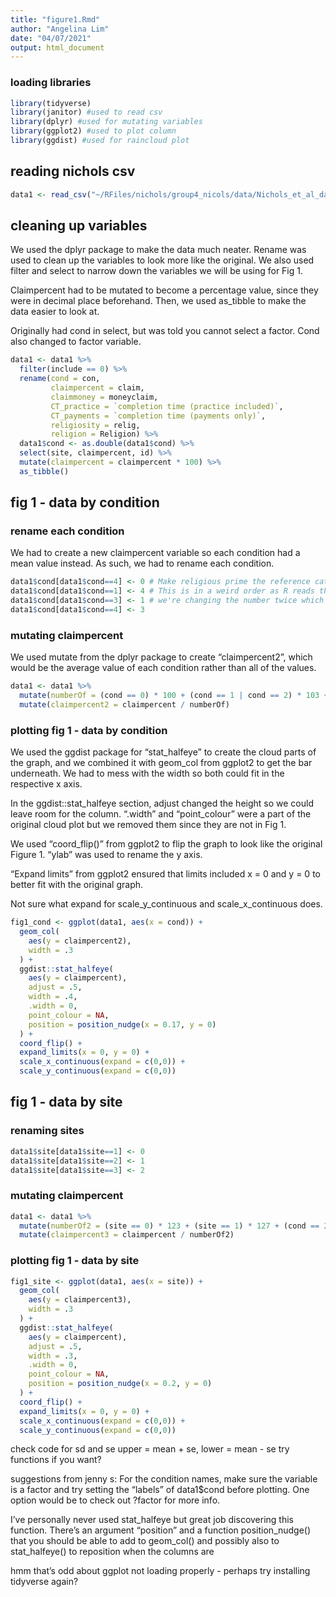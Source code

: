 ```yaml
---
title: "figure1.Rmd"
author: "Angelina Lim"
date: "04/07/2021"
output: html_document
---
```



### loading libraries
```r
library(tidyverse)
library(janitor) #used to read csv
library(dplyr) #used for mutating variables
library(ggplot2) #used to plot column
library(ggdist) #used for raincloud plot

```

## reading nichols csv

```r

data1 <- read_csv("~/RFiles/nichols/group4_nicols/data/Nichols_et_al_data.csv")

```

## cleaning up variables 

We used the dplyr package to make the data much neater. Rename was used to clean up the variables to look more like the original. We also used filter and select to narrow down the variables we will be using for Fig 1. 

Claimpercent had to be mutated to become a percentage value, since they were in decimal place beforehand. Then, we used as_tibble to make the data easier to look at.

Originally had cond in select, but was told you cannot select a factor. Cond also changed to factor variable.

```r
data1 <- data1 %>%  
  filter(include == 0) %>% 
  rename(cond = con,
         claimpercent = claim,
         claimmoney = moneyclaim,
         CT_practice = `completion time (practice included)`,
         CT_payments = `completion time (payments only)`,
         religiosity = relig,
         religion = Religion) %>% 
  data1$cond <- as.double(data1$cond) %>% 
  select(site, claimpercent, id) %>% 
  mutate(claimpercent = claimpercent * 100) %>% 
  as_tibble()

```

## fig 1 - data by condition

### rename each condition

We had to create a new claimpercent variable so each condition had a mean value instead. As such, we had to rename each condition.

```r

data1$cond[data1$cond==4] <- 0 # Make religious prime the reference category
data1$cond[data1$cond==1] <- 4 # This is in a weird order as R reads the code line by line, so if we go from top to bottom, 
data1$cond[data1$cond==3] <- 1 # we're changing the number twice which screws up our dataframe
data1$cond[data1$cond==4] <- 3

```

### mutating claimpercent

We used mutate from the dplyr package to create "claimpercent2", which would be the average value of each condition rather than all of the values.

```r

data1 <- data1 %>% 
  mutate(numberOf = (cond == 0) * 100 + (cond == 1 | cond == 2) * 103 + (cond == 3) * 102) %>% 
  mutate(claimpercent2 = claimpercent / numberOf)

```

### plotting fig 1 - data by condition

We used the ggdist package for "stat_halfeye" to create the cloud parts of the graph, and we combined it with geom_col from ggplot2 to get the bar underneath. We had to mess with the width so both could fit in the respective x axis. 

In the ggdist::stat_halfeye section, adjust changed the height so we could leave room for the column. ".width" and "point_colour" were a part of the original cloud plot but we removed them since they are not in Fig 1.

We used "coord_flip()" from ggplot2 to flip the graph to look like the original Figure 1. "ylab" was used to rename the y axis.

"Expand limits" from ggplot2 ensured that limits included x = 0 and y = 0 to better fit with the original graph.

Not sure what expand for scale_y_continuous and scale_x_continuous does.


```r

fig1_cond <- ggplot(data1, aes(x = cond)) +
  geom_col(
    aes(y = claimpercent2),
    width = .3
  ) +
  ggdist::stat_halfeye(
    aes(y = claimpercent),
    adjust = .5,
    width = .4,
    .width = 0,
    point_colour = NA,
    position = position_nudge(x = 0.17, y = 0)
  ) +
  coord_flip() +
  expand_limits(x = 0, y = 0) +
  scale_x_continuous(expand = c(0,0)) +
  scale_y_continuous(expand = c(0,0))

```

## fig 1 - data by site

### renaming sites

```r
data1$site[data1$site==1] <- 0 
data1$site[data1$site==2] <- 1 
data1$site[data1$site==3] <- 2 
```


### mutating claimpercent

```r
data1 <- data1 %>% 
  mutate(numberOf2 = (site == 0) * 123 + (site == 1) * 127 + (cond == 2) * 156) %>% 
  mutate(claimpercent3 = claimpercent / numberOf2)
```


### plotting fig 1 - data by site

```r
fig1_site <- ggplot(data1, aes(x = site)) +
  geom_col(
    aes(y = claimpercent3),
    width = .3
  ) +
  ggdist::stat_halfeye(
    aes(y = claimpercent),
    adjust = .5,
    width = .3,
    .width = 0,
    point_colour = NA,
    position = position_nudge(x = 0.2, y = 0)
  ) +
  coord_flip() +
  expand_limits(x = 0, y = 0) +
  scale_x_continuous(expand = c(0,0)) +
  scale_y_continuous(expand = c(0,0))
```


check code for sd and se
upper = mean + se, lower = mean - se
try functions if you want?

suggestions from jenny s:
For the condition names, make sure the variable is a factor and try setting the "labels" of data1$cond before plotting. One option would be to check out  ?factor for more info.

I've personally never used stat_halfeye but great job discovering this function. There's an argument "position" and a function position_nudge() that you should be able to add to geom_col() and possibly also to stat_halfeye() to reposition when the columns are

hmm that's odd about ggplot not loading properly - perhaps try installing tidyverse again?
